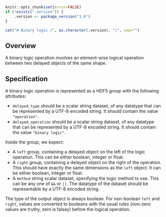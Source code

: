 ```r
knitr::opts_chunk$set(error=FALSE)
if (!exists(".version")) {
    .version <- package_version("1.0")
}
```

```r
cat("# Binary logic (", as.character(.version), ")", sep="")
```

## Overview

A binary logic operation involves an element-wise logical operation between two delayed objects of the same shape.

## Specification

A binary logic operation is represented as a HDF5 group with the following attributes:

- `delayed_type` should be a scalar string dataset, of any datatype that can be represented by a UTF-8 encoded string.
  It should contain the value `"operation"`.
- `delayed_operation` should be a scalar string dataset, of any datatype that can be represented by a UTF-8 encoded string.
  It should contain the value `"binary logic"`.

Inside the group, we expect:

- A `left` group, containing a delayed object on the left of the logic operation.
  This can be either boolean, integer or float.
- A `right` group, containing a delayed object on the right of the operation.
  This should have exactly the same dimensions as the `left` object.
  It can be either boolean, integer or float.
- A `method` string scalar dataset, specifying the logic method to use.
  This can be any one of `&&` or `||`.
  The datatype of the dataset should be representable by a UTF-8 encoded string.

The type of the output object is always boolean.
For non-boolean `left` and `right`, values are converted to booleans with the usual rules (non-zero values are truthy, zero is falsey) before the logical operation.
